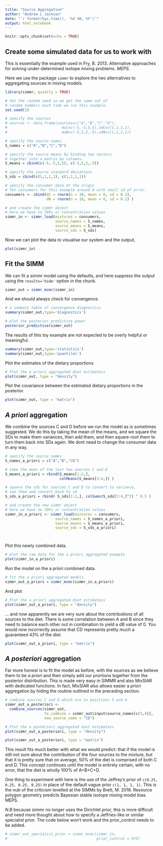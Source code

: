 ```yaml
---
title: "Source Aggregation"
author: "Andrew L Jackson"
date: "`r format(Sys.time(), '%d %B, %Y')`"
output: html_notebook
---
```


```r
knitr::opts_chunk$set(echo = TRUE)
```

## Create some simulated data for us to work with
This is essentially the example used in Fry, B. 2013. Alternative approaches for solving under-determined isotope mixing problems. *MEPS*.

Here we use the package `simmr` to explore the two alternatives to aggregating sources in mixing models. 

```r
library(simmr, quietly = TRUE)

# Set the random seed so we get the same set of 
# random numbers each time we run this example.
set.seed(1)

# specify the sources
# sources <- data.frame(sources=c("A","B","C","D"),
#                         muC=c(-5,-5,5,5),sdC=c(1,1,1,1),
#                         muN=c(-5,5,5,-5),sdN=c(1,1,1,1))

# specify the source names
S_names = c("A","B","C","D")

# specify the source means by binding two vectors 
# together into a matrix by columns.
S_means = cbind(c(-5,-5,5,5), c(-5,5,5,-5))

# specify the source standard deviations
S_sds = cbind(c(1,1,1,1), c(1,1,1,1))

# specify the consumer data at the origin
# Ten consumers for this example around 0 with small sd of error.
consumers <- cbind(dC = rnorm(n = 10, mean = 0, sd = 0.1),
                   dN = rnorm(n = 10, mean = 0, sd = 0.1) )

# and create the simmr object
# here we have no TDFs or concentration values
simmr_in <- simmr_load(mixtures = consumers,
                       source_names = S_names,
                       source_means = S_means,
                       source_sds = S_sds)

```

Now we can plot the data to visualise our system and the output,

```r

plot(simmr_in)

```

## Fit the SIMM

We can fit a simmr model using the defaults, and here suppress the output using the `results='hide'` option in the chunk.

```r
simmr_out = simmr_mcmc(simmr_in)
```

And we should always check for convergence.

```r
# a summary table of convergence diagnostics
summary(simmr_out,type='diagnostics')

# plot the posterior predictive power 
posterior_predictive(simmr_out)
```

The results of this toy example are not expected to be overly helpful or meaningful.

```r
summary(simmr_out,type='statistics')
summary(simmr_out,type='quantiles')
```

Plot the estimates of the dietary proportions

```r
# Plot the a priori aggregated diet estimatess
plot(simmr_out, type = "density")
```


Plot the covariance between the estimated dietary proportions in the posterior.

```r

plot(simmr_out, type = "matrix")

```



## __*A priori*__ aggregation

We combine the sources C and D before we run the model as is sometimes suggested. We do this by taking the mean of the means, and we square the SDs to make them variances, then add them, and then square-root them to turn them back into SDs again. We dont need to change the consumer data in any way.

```r

# specify the source names
S_names_a_priori = c("A","B","CD")

# take the mean of the last two sources C and D
S_means_a_priori = rbind(S_means[1:2,],
                         colMeans(S_means[3:4,]) )

# square the sds for sources C and D to convert to variance,
# sum them and convert back to sd
S_sds_a_priori = rbind( S_sds[1:2,], colSums(S_sds[3:4,]^2) ^ 0.5 )

# and create the new simmr object
# here we have no TDFs or concentration values
simmr_in_a_priori <- simmr_load(mixtures = consumers,
                       source_names = S_names_a_priori,
                       source_means = S_means_a_priori,
                       source_sds = S_sds_a_priori)




```

Plot this newly combined data. 

```r
# plot the raw data for the a priori aggregated example
plot(simmr_in_a_priori)
```

Run the model on the a priori combined data.

```r
# fit the a priori aggregated models
simmr_out_a_priori = simmr_mcmc(simmr_in_a_priori)

```
And plot

```r
# Plot the a priori aggregated diet estimatess
plot(simmr_out_a_priori, type = "density")
```

... and now apparently we are very sure about the contributions of all sources to the diet. There is some correlation between A and B since they need to balance each other out in combination to yield a dB value of 0. You would now incorrectly assume that  CD represents pretty much a guaranteed 43% of the diet.

```r

plot(simmr_out_a_priori, type = "matrix")

```

## __*A posteriori*__ aggregation
Far more honest is to fit the model as before, with the sources as we believe them to be *a priori* and then simply add our prortions together from the posterior distribution. This is made very easy in SIMMR and also MixSIAR with dedicated functions. In fact, MixSIAR also allows easier a priori aggregation by hiding the routine outlined in the preceding section.

```r
# combine sources C and D which are in positions 3 and 4
simmr_out_a_posteriori <- 
  combine_sources(simmr_out, 
                  to_combine = simmr_out$input$source_names[c(3,4)], 
                  new_source_name = "CD")

# Plot the a posteriori aggregated diet estimatess
plot(simmr_out_a_posteriori, type = "density")


```

```r
plot(simmr_out_a_posteriori, type = "matrix")
```

This result fits much better with what we would predict: that if the model is still not sure about the contribution of the four sources to the mixture, but that it is pretty sure that on average, 50% of the diet is comprised of both C and D. This concept continues until the model is entirely certain, with no error, that the diet is wholly 100% of A+B+C+D.

One thing to experiment with here is the use of the Jeffrey's prior of `c(0.25, 0.25, 0.25, 0.25)` in place of the default vague prior `c(1, 1, 1, 1)`. This is the nub of the criticism levelled at the SIMMs by Brett, M. 2016. Resource polygon geometry predicts Bayesian stable isotope mixing model bias. MEPS.

*N.B* because simmr no longer uses the Dirichlet prior, this is more difficult and need more thought about how to specify a Jeffries-like or similar specialist prior. The code below won't work and the prior_control needs to be added.

```r

# simmr_out_specialist_prior = simmr_mcmc(simmr_in,
#                                         prior_control = XYZ)

```

